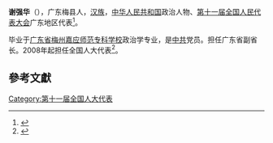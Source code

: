 '''谢强华'''（{{bd|1950年||}}），广东梅县人，[[汉族|汉族]]，[[中华人民共和国|中华人民共和国]]政治人物、[[第十一届全国人民代表大会|第十一届全国人民代表大会]]广东地区代表<ref>{{cite web|author=新华网|title=第十一届全国人大代表|url=http://news.xinhuanet.com/ziliao/2008-03/03/content_7708230.htm?node=36628|publisher=新华网|accessdate=2014-01-07|archive-date=2014-01-10|archive-url=https://web.archive.org/web/20140110211415/http://news.xinhuanet.com/ziliao/2008-03/03/content_7708230.htm?node=36628|dead-url=no}}</ref>。

毕业于[[广东省梅州嘉应师范专科学校|广东省梅州嘉应师范专科学校]]政治学专业，是[[中共|中共]]党员。担任广东省副省长。2008年起担任全国人大代表<ref>{{cite news|title=全国人大代表信息-谢强华|url=http://210.82.31.1:8084/delegate/viewDelegate.action?dbid=111940|accessdate=2013-04-05|newspaper=全国人大网|archive-url=https://web.archive.org/web/20140522071306/http://www.npc.gov.cn/delegate/viewDelegate.action?dbid=111940|archive-date=2014-05-22|dead-url=yes}}</ref>。

==參考文獻==
{{reflist}}
[[Category:第十一届全国人大代表|Category:第十一届全国人大代表]]